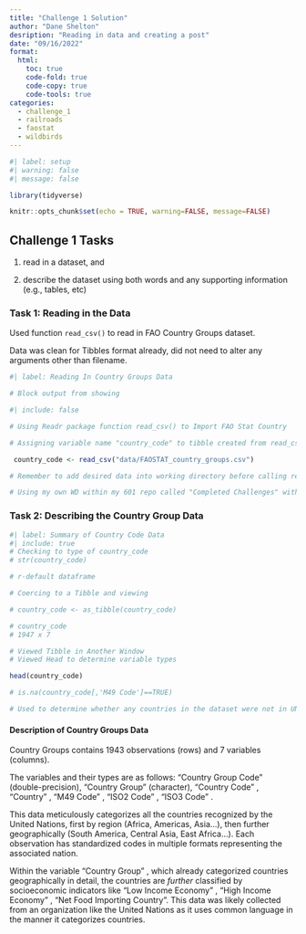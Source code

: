 ```yaml
---
title: "Challenge 1 Solution"
author: "Dane Shelton"
desription: "Reading in data and creating a post"
date: "09/16/2022"
format:
  html:
    toc: true
    code-fold: true
    code-copy: true
    code-tools: true
categories:
  - challenge_1
  - railroads
  - faostat
  - wildbirds
---
```


```r
#| label: setup
#| warning: false
#| message: false

library(tidyverse)

knitr::opts_chunk$set(echo = TRUE, warning=FALSE, message=FALSE)
```

## Challenge 1 Tasks

1)  read in a dataset, and

2)  describe the dataset using both words and any supporting information (e.g., tables, etc)

### Task 1: Reading in the Data

Used function `read_csv()` to read in FAO Country Groups dataset.

Data was clean for Tibbles format already, did not need to alter any arguments other than filename.

```r
#| label: Reading In Country Groups Data

# Block output from showing

#| include: false

# Using Readr package function read_csv() to Import FAO Stat Country

# Assigning variable name "country_code" to tibble created from read_csv

 country_code <- read_csv("data/FAOSTAT_country_groups.csv")

# Remember to add desired data into working directory before calling read_csv 

# Using my own WD within my 601 repo called "Completed Challenges" with path to the data folder in it.


```

### Task 2: Describing the Country Group Data

```r
#| label: Summary of Country Code Data
#| include: true
# Checking to type of country_code
# str(country_code)

# r-default dataframe

# Coercing to a Tibble and viewing

# country_code <- as_tibble(country_code)

# country_code
# 1947 x 7 

# Viewed Tibble in Another Window
# Viewed Head to determine variable types

head(country_code)

# is.na(country_code[,'M49 Code']==TRUE)

# Used to determine whether any countries in the dataset were not in UN

```

#### Description of Country Groups Data

Country Groups contains 1943 observations (rows) and 7 variables (columns).

The variables and their types are as follows: "Country Group Code" <dbl> (double-precision), "Country Group" <chr> (character), "Country Code" <dbl>, "Country" <chr>, "M49 Code" <chr>, "ISO2 Code" <chr>, "ISO3 Code" <chr>.

This data meticulously categorizes all the countries recognized by the United Nations, first by region (Africa, Americas, Asia...), then further geographically (South America, Central Asia, East Africa...). Each observation has standardized codes in multiple formats representing the associated nation.

Within the variable "Country Group" , which already categorized countries geographically in detail, the countries are *further* classified by socioeconomic indicators like "Low Income Economy" , "High Income Economy" , "Net Food Importing Country". This data was likely collected from an organization like the United Nations as it uses common language in the manner it categorizes countries.
